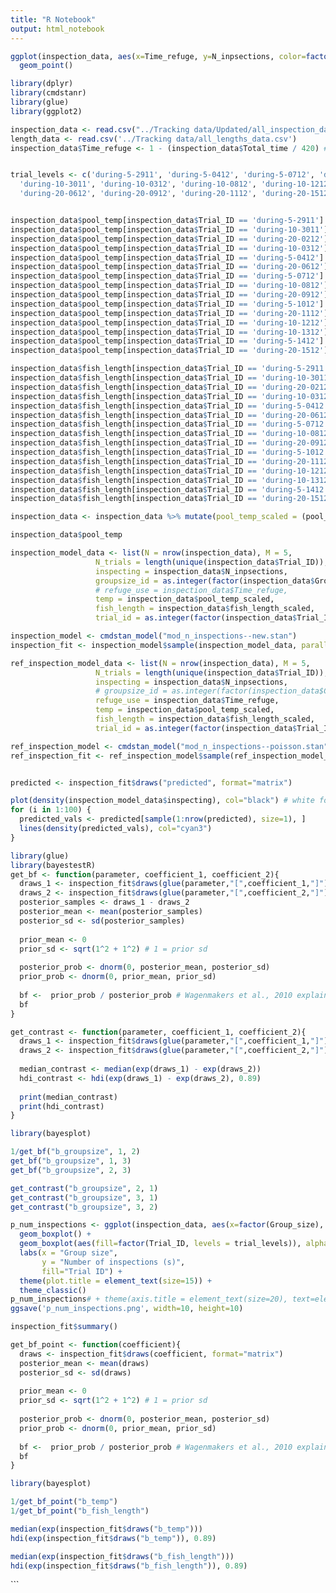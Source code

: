 ```yaml
---
title: "R Notebook"
output: html_notebook
---
```


```r
ggplot(inspection_data, aes(x=Time_refuge, y=N_inpsections, color=factor(Group_size))) +
  geom_point()

```


```r
library(dplyr)
library(cmdstanr)
library(glue)
library(ggplot2)
```

```r
inspection_data <- read.csv("../Tracking data/Updated/all_inspection_data.csv")
length_data <- read.csv('../Tracking data/all_lengths_data.csv')
inspection_data$Time_refuge <- 1 - (inspection_data$Total_time / 420) # 1 - (time not in refuge / total time)


trial_levels <- c('during-5-2911', 'during-5-0412', 'during-5-0712', 'during-5-1012', 'during-5-1412',
  'during-10-3011', 'during-10-0312', 'during-10-0812', 'during-10-1212', 'during-10-1312','during-20-0212',
  'during-20-0612', 'during-20-0912', 'during-20-1112', 'during-20-1512')


inspection_data$pool_temp[inspection_data$Trial_ID == 'during-5-2911'] = 23.6
inspection_data$pool_temp[inspection_data$Trial_ID == 'during-10-3011'] = 24
inspection_data$pool_temp[inspection_data$Trial_ID == 'during-20-0212'] = 23.8
inspection_data$pool_temp[inspection_data$Trial_ID == 'during-10-0312'] = 24.2
inspection_data$pool_temp[inspection_data$Trial_ID == 'during-5-0412'] = 24.3
inspection_data$pool_temp[inspection_data$Trial_ID == 'during-20-0612'] = 24.5
inspection_data$pool_temp[inspection_data$Trial_ID == 'during-5-0712'] = 24.6
inspection_data$pool_temp[inspection_data$Trial_ID == 'during-10-0812'] = 24.2
inspection_data$pool_temp[inspection_data$Trial_ID == 'during-20-0912'] = 24.4
inspection_data$pool_temp[inspection_data$Trial_ID == 'during-5-1012'] = 24.1
inspection_data$pool_temp[inspection_data$Trial_ID == 'during-20-1112'] = 24.2
inspection_data$pool_temp[inspection_data$Trial_ID == 'during-10-1212'] = 24.5
inspection_data$pool_temp[inspection_data$Trial_ID == 'during-10-1312'] = 24
inspection_data$pool_temp[inspection_data$Trial_ID == 'during-5-1412'] = 25
inspection_data$pool_temp[inspection_data$Trial_ID == 'during-20-1512'] = 23.8

inspection_data$fish_length[inspection_data$Trial_ID == 'during-5-2911'] = mean(length_data$Length[length_data$Date == '2911'])
inspection_data$fish_length[inspection_data$Trial_ID == 'during-10-3011'] = mean(length_data$Length[length_data$Date == '3011'])
inspection_data$fish_length[inspection_data$Trial_ID == 'during-20-0212'] = mean(length_data$Length[length_data$Date == '212'])
inspection_data$fish_length[inspection_data$Trial_ID == 'during-10-0312'] = mean(length_data$Length[length_data$Date == '312'])
inspection_data$fish_length[inspection_data$Trial_ID == 'during-5-0412'] = mean(length_data$Length[length_data$Date == '412'])
inspection_data$fish_length[inspection_data$Trial_ID == 'during-20-0612'] = mean(length_data$Length[length_data$Date == '612'])
inspection_data$fish_length[inspection_data$Trial_ID == 'during-5-0712'] = mean(length_data$Length[length_data$Date == '712'])
inspection_data$fish_length[inspection_data$Trial_ID == 'during-10-0812'] = mean(length_data$Length[length_data$Date == '812'])
inspection_data$fish_length[inspection_data$Trial_ID == 'during-20-0912'] = mean(length_data$Length[length_data$Date == '912'])
inspection_data$fish_length[inspection_data$Trial_ID == 'during-5-1012'] = mean(length_data$Length[length_data$Date == '1012'])
inspection_data$fish_length[inspection_data$Trial_ID == 'during-20-1112'] = mean(length_data$Length[length_data$Date == '1112'])
inspection_data$fish_length[inspection_data$Trial_ID == 'during-10-1212'] = mean(length_data$Length[length_data$Date == '1212'])
inspection_data$fish_length[inspection_data$Trial_ID == 'during-10-1312'] = mean(length_data$Length[length_data$Date == '1312'])
inspection_data$fish_length[inspection_data$Trial_ID == 'during-5-1412'] = mean(length_data$Length[length_data$Date == '1412'])
inspection_data$fish_length[inspection_data$Trial_ID == 'during-20-1512'] = mean(length_data$Length[length_data$Date == '1512'])

inspection_data <- inspection_data %>% mutate(pool_temp_scaled = (pool_temp - mean(pool_temp))/sd(pool_temp), fish_length_scaled = (fish_length - mean(fish_length))/sd(fish_length))

```

```r
inspection_data$pool_temp
```
```r
inspection_model_data <- list(N = nrow(inspection_data), M = 5,
                   N_trials = length(unique(inspection_data$Trial_ID)),
                   inspecting = inspection_data$N_inpsections,
                   groupsize_id = as.integer(factor(inspection_data$Group_size, levels = c("5", "10", "20"))),
                   # refuge_use = inspection_data$Time_refuge,
                   temp = inspection_data$pool_temp_scaled,
                   fish_length = inspection_data$fish_length_scaled,
                   trial_id = as.integer(factor(inspection_data$Trial_ID)))

inspection_model <- cmdstan_model("mod_n_inspections--new.stan")
inspection_fit <- inspection_model$sample(inspection_model_data, parallel_chains = 4, refresh=500)

```


```r
ref_inspection_model_data <- list(N = nrow(inspection_data), M = 5,
                   N_trials = length(unique(inspection_data$Trial_ID)),
                   inspecting = inspection_data$N_inpsections,
                   # groupsize_id = as.integer(factor(inspection_data$Group_size, levels = c("5", "10", "20"))),
                   refuge_use = inspection_data$Time_refuge,
                   temp = inspection_data$pool_temp_scaled,
                   fish_length = inspection_data$fish_length_scaled,
                   trial_id = as.integer(factor(inspection_data$Trial_ID)))

ref_inspection_model <- cmdstan_model("mod_n_inspections--poisson.stan")
ref_inspection_fit <- ref_inspection_model$sample(ref_inspection_model_data, parallel_chains = 4, refresh=500)

```

```r
```


```r
predicted <- inspection_fit$draws("predicted", format="matrix")

plot(density(inspection_model_data$inspecting), col="black") # white for prior checks!
for (i in 1:100) {
  predicted_vals <- predicted[sample(1:nrow(predicted), size=1), ]
  lines(density(predicted_vals), col="cyan3")
}

```

```r
library(glue)
library(bayestestR)
get_bf <- function(parameter, coefficient_1, coefficient_2){
  draws_1 <- inspection_fit$draws(glue(parameter,"[",coefficient_1,"]"), format="matrix")
  draws_2 <- inspection_fit$draws(glue(parameter,"[",coefficient_2,"]"), format="matrix")
  posterior_samples <- draws_1 - draws_2
  posterior_mean <- mean(posterior_samples)
  posterior_sd <- sd(posterior_samples)
  
  prior_mean <- 0
  prior_sd <- sqrt(1^2 + 1^2) # 1 = prior sd
  
  posterior_prob <- dnorm(0, posterior_mean, posterior_sd)
  prior_prob <- dnorm(0, prior_mean, prior_sd)
  
  bf <-  prior_prob / posterior_prob # Wagenmakers et al., 2010 explains how this works -- prior / posterior give prob of posterior.
  bf
}

get_contrast <- function(parameter, coefficient_1, coefficient_2){
  draws_1 <- inspection_fit$draws(glue(parameter,"[",coefficient_1,"]"), format="matrix")
  draws_2 <- inspection_fit$draws(glue(parameter,"[",coefficient_2,"]"), format="matrix")
  
  median_contrast <- median(exp(draws_1) - exp(draws_2))
  hdi_contrast <- hdi(exp(draws_1) - exp(draws_2), 0.89)
  
  print(median_contrast)
  print(hdi_contrast)
}
```

```r
library(bayesplot)

1/get_bf("b_groupsize", 1, 2)
get_bf("b_groupsize", 1, 3)
get_bf("b_groupsize", 2, 3)

get_contrast("b_groupsize", 2, 1)
get_contrast("b_groupsize", 3, 1)
get_contrast("b_groupsize", 3, 2)

```

```r
p_num_inspections <- ggplot(inspection_data, aes(x=factor(Group_size), y=N_inpsections)) + 
  geom_boxplot() +
  geom_boxplot(aes(fill=factor(Trial_ID, levels = trial_levels)), alpha=0.5) +
  labs(x = "Group size",
       y = "Number of inspections (s)",
       fill="Trial ID") +
  theme(plot.title = element_text(size=15)) +
  theme_classic()
p_num_inspections# + theme(axis.title = element_text(size=20), text=element_text(size=15))
ggsave('p_num_inspections.png', width=10, height=10)

```

```r
inspection_fit$summary()
```

```r
get_bf_point <- function(coefficient){
  draws <- inspection_fit$draws(coefficient, format="matrix")
  posterior_mean <- mean(draws)
  posterior_sd <- sd(draws)
  
  prior_mean <- 0
  prior_sd <- sqrt(1^2 + 1^2) # 1 = prior sd
  
  posterior_prob <- dnorm(0, posterior_mean, posterior_sd)
  prior_prob <- dnorm(0, prior_mean, prior_sd)
  
  bf <-  prior_prob / posterior_prob # Wagenmakers et al., 2010 explains how this works -- prior / posterior give prob of posterior.
  bf
}
```


```r
library(bayesplot)

1/get_bf_point("b_temp")
1/get_bf_point("b_fish_length")

median(exp(inspection_fit$draws("b_temp")))
hdi(exp(inspection_fit$draws("b_temp")), 0.89)

median(exp(inspection_fit$draws("b_fish_length")))
hdi(exp(inspection_fit$draws("b_fish_length")), 0.89)

```

```


